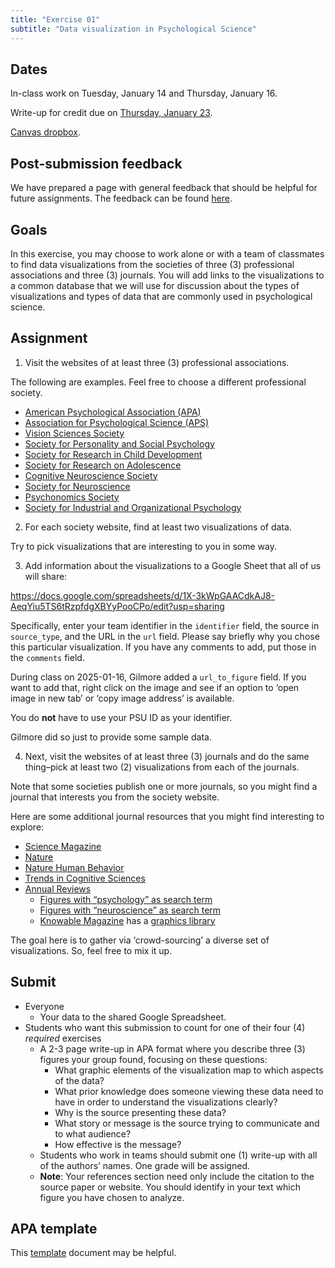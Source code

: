 ```yaml
---
title: "Exercise 01"
subtitle: "Data visualization in Psychological Science"
---
```


## Dates {-}

In-class work on Tuesday, January 14 and Thursday, January 16.

Write-up for credit [due]{.orange_due} on [Thursday, January 23](../schedule.qmd#thursday-january-16).

[Canvas dropbox](https://psu.instructure.com/courses/2381584/assignments/16998394).

::: {.callout-important}
## Post-submission feedback

We have prepared a page with general feedback that should be helpful for future assignments.
The feedback can be found [here](../supplemental/ex01-feedback.qmd).

:::

## Goals {-}

In this exercise, you may choose to work alone or with a team of classmates to find data visualizations from the societies of three (3) professional associations and three (3) journals.
You will add links to the visualizations to a common database that we will use for discussion about the types of visualizations and types of data that are commonly used in psychological science.

## Assignment {-}

1. Visit the websites of at least three (3) professional associations.

The following are examples. Feel free to choose a different professional society.

- [American Psychological Association (APA)](https://www.apa.org)
- [Association for Psychological Science (APS)](https://www.psychologicalscience.org)
- [Vision Sciences Society](https://www.visionsciences.org)
- [Society for Personality and Social Psychology](https://spsp.org)
- [Society for Research in Child Development](https://www.srcd.org)
- [Society for Research on Adolescence](https://www.s-r-a.org)
- [Cognitive Neuroscience Society](https://www.cogneurosociety.org)
- [Society for Neuroscience](https://sfn.org)
- [Psychonomics Society](https://www.psychonomic.org)
- [Society for Industrial and Organizational Psychology](https://siop.org)

2. For each society website, find at least two visualizations of data.

Try to pick visualizations that are interesting to you in some way.

3. Add information about the visualizations to a Google Sheet that all of us will share:

<https://docs.google.com/spreadsheets/d/1X-3kWpGAACdkAJ8-AeqYiu5TS6tRzpfdgXBYyPooCPo/edit?usp=sharing>

Specifically, enter your team identifier in the `identifier` field, the source in `source_type`, and the URL in the `url` field. Please say briefly why you chose this particular visualization. If you have any comments to add, put those in the `comments` field. 

During class on 2025-01-16, Gilmore added a `url_to_figure` field. If you want to add that, right click on the image and see if an option to 'open image in new tab' or 'copy image address' is available.

::: {.callout-important}
You do **not** have to use your PSU ID as your identifier.

Gilmore did so just to provide some sample data.
:::

4. Next, visit the websites of at least three (3) journals and do the same thing--pick at least two (2) visualizations from each of the journals.

Note that some societies publish one or more journals, so you might find a journal that interests you from the society website.

Here are some additional journal resources that you might find interesting to explore:

- [Science Magazine](https://www.science.org)
- [Nature](https://www.nature.com)
- [Nature Human Behavior](https://www.nature.com/nathumbehav)
- [Trends in Cognitive Sciences](https://www.cell.com/trends/cognitive-sciences/home)
- [Annual Reviews](https://www.annualreviews.org)
  - [Figures with "psychology" as search term](https://www.annualreviews.org/search?value1=psychology&option1=fulltext&facetOptions=51&value51=%22Figure%22&facetNames=contentType_facet&option51=contentType_facet&operator51=AND)
  - [Figures with "neuroscience" as search term](https://www.annualreviews.org/search?value1=neuroscience&option1=fulltext&facetOptions=51&value51=%22Figure%22&facetNames=contentType_facet&option51=contentType_facet&operator51=AND)
  - [Knowable Magazine](https://knowablemagazine.org/) has a [graphics library](https://www.flickr.com/photos/knowablemag/)


::: {.callout-important}
The goal here is to gather via 'crowd-sourcing' a diverse set of visualizations.
So, feel free to mix it up.
:::

## Submit {-}

- Everyone
  - Your data to the shared Google Spreadsheet.
- Students who want this submission to count for one of their four (4) *required* exercises
  - A 2-3 page write-up in APA format where you describe three (3) figures your group found, focusing on these questions:
    - What graphic elements of the visualization map to which aspects of the data?
    - What prior knowledge does someone viewing these data need to have in order to understand the visualizations clearly?
    - Why is the source presenting these data?
    - What story or message is the source trying to communicate and to what audience?
    - How effective is the message?
  - Students who work in teams should submit one (1) write-up with all of the authors' names. One grade will be assigned.
  - **Note**: Your references section need only include the citation to the source paper or website. You should identify in your text which figure you have chosen to analyze.
  
::: {.callout-important}
## APA template

This [template](https://docs.google.com/document/d/1gkQKBTc7yW03VAndEtX6loWjm7BAmmhO/edit) document  may be helpful.

:::